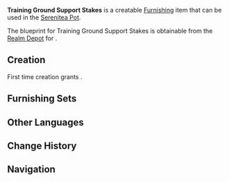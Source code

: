 {{Furnishing Infobox
|id             = 373123
|image          = Item Training Ground Support Stakes.png
|category       = Landscape
|subcategory    = Item
|rarity         = 3
|adeptal_energy = 60
|load           = 35
|reduced_load   = 24
|description    = Support stakes often used in training grounds. They can be combined with other such wooden palings to imitate [[Hilichurls|hilichurl]] dwellings and simulate weapons practice, and can even be used individually to hone soldiers' dueling techniques.
|blueprint      = [[Realm Depot]]
}}
'''Training Ground Support Stakes''' is a creatable [[Furnishing]] item that can be used in the [[Serenitea Pot]].

The blueprint for Training Ground Support Stakes is obtainable from the [[Realm Depot]] for {{Item|Realm Currency|24|x=160}}.

==Creation==
First time creation grants {{Item|Trust|24|x=60}}.
{{Recipe
|type = Creation
|time = 14h
|Fir Wood = 8
}}

==Furnishing Sets==
{{Craft Usage}}

==Other Languages==
{{Other Languages|default_hidden = 1
|en      = Training Ground Support Stakes
|zhs     = 练兵场木桩支架
|zhs_rm  = Liànbīngchǎng Mùzhuāng Zhījià
|zht     = 練兵場木樁支架
|zht_rm  = Liànbīngchǎng Mùzhuāng Zhījià
|ja      = 練兵場の木製スタンド
|ja_rm   = Renpeijou no Mokusei Sutando
|ko      = 훈련장 통나무 말뚝
|ko_rm   = 
|es      = Soporte para maniquíes de entrenamiento
|fr      = Support de mannequins d'entraînement
|ru      = Стойка для тренировочных манекенов
|th      = เสาไม้ฝึกทหาร
|th_rm   = 
|vi      = Cột Gỗ Khu Luyện Binh
|de      = Stützpfosten auf dem Übungsplatz
|id      = Kerangka Kayu Latihan
|pt      = Suporte para Bonecos de Madeira de Treinamento
}}

==Change History==
{{Change History|2.6}}

==Navigation==
{{Furnishing Navbox/Exterior|Landscape}}